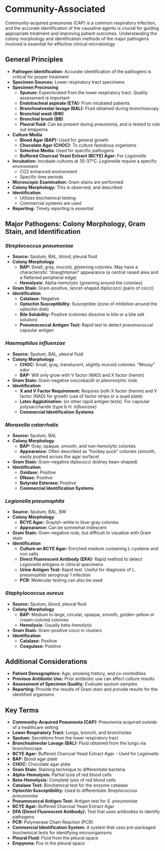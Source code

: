 # Community-Associated {-}

Community-acquired pneumonia (CAP) is a common respiratory infection, and the accurate identification of the causative agents is crucial for guiding appropriate treatment and improving patient outcomes. Understanding the colony morphology and identification methods of the major pathogens involved is essential for effective clinical microbiology

## **General Principles** {-}

*   **Pathogen Identification:** Accurate identification of the pathogens is critical for proper treatment
*   **Specimen Sources:** Lower respiratory tract specimens
*   **Specimen Processing**
    *   **Sputum:** Expectorated from the lower respiratory tract. Quality assessment is important
    *   **Endotracheal aspirate (ETA):** From intubated patients
    *   **Bronchoalveolar lavage (BAL):** Fluid obtained during bronchoscopy
    *   **Bronchial wash (BW)**
    *   **Bronchial brush (BB)**
    *   **Pleural fluid:** Can be present during pneumonia, and is tested to rule out empyema
*   **Culture Media**
    *   **Blood Agar (BAP):** Used for general growth
    *   **Chocolate Agar (CHOC):** To culture fastidious organisms
    *   **Selective Media:** Used for specific pathogens
    *   **Buffered Charcoal Yeast Extract (BCYE) Agar:** For *Legionella*
*   **Incubation:** Incubate cultures at 35-37°C. *Legionella* require a specific environment
    *   CO2 enhanced environment
    *   Specific time periods
*   **Microscopic Examination:** Gram stains are performed
*   **Colony Morphology:** This is observed, and described
*   **Identification**
    *   Utilizes biochemical testing
    *   Commercial systems are used
*   **Reporting:** Timely reporting is essential

## **Major Pathogens: Colony Morphology, Gram Stain, and Identification** {-}

### ***Streptococcus pneumoniae*** {-}

*   **Source:** Sputum, BAL, blood, pleural fluid
*   **Colony Morphology**
    *   **BAP:** Small, gray, mucoid, glistening colonies. May have a characteristic "draughtsman" appearance (a central raised area and a flattened peripheral edge)
    *   **Hemolysis:** Alpha-hemolytic (greening around the colonies)
*   **Gram Stain:** Gram-positive, lancet-shaped diplococci (pairs of cocci)
*   **Identification**
    *   **Catalase:** Negative
    *   **Optochin Susceptibility:** Susceptible (zone of inhibition around the optochin disk)
    *   **Bile Solubility:** Positive (colonies dissolve in bile or a bile salt solution)
    *   **Pneumococcal Antigen Test:** Rapid test to detect pneumococcal capsular antigen

### ***Haemophilus influenzae*** {-}

*   **Source:** Sputum, BAL, pleural fluid
*   **Colony Morphology**
    *   **CHOC:** Small, gray, translucent, slightly mucoid colonies. "Mousy" odor
    *   **BAP:** Will only grow with V factor (NAD) and X factor (hemin)
*   **Gram Stain:** Gram-negative coccobacilli or pleomorphic rods
*   **Identification**
    *   **X and V Factor Requirement:** Requires both X factor (hemin) and V factor (NAD) for growth (use of factor strips or a quad plate)
    *   **Latex Agglutination:** (or other rapid antigen tests). For capsular polysaccharide (type b *H. influenzae*)
    *   **Commercial Identification Systems**

### ***Moraxella catarrhalis*** {-}

*   **Source:** Sputum, BAL
*   **Colony Morphology**
    *   **BAP:** Gray, opaque, smooth, and non-hemolytic colonies
    *   **Appearance:** Often described as "hockey puck" colonies (smooth, easily pushed across the agar surface)
*   **Gram Stain:** Gram-negative diplococci (kidney bean-shaped)
*   **Identification**
    *   **Oxidase:** Positive
    *   **DNase:** Positive
    *   **Butyrate Esterase:** Positive
    *   **Commercial Identification Systems**

### ***Legionella pneumophila*** {-}

*   **Source:** Sputum, BAL, BW
*   **Colony Morphology**
    *   **BCYE Agar:** Grayish-white to blue-gray colonies
    *   **Appearance:** Can be somewhat iridescent
*   **Gram Stain:** Gram-negative rods, but difficult to visualize with Gram stain
*   **Identification**
    *   **Culture on BCYE Agar:** Enriched medium containing L-cysteine and iron salts
    *   **Direct Fluorescent Antibody (DFA):** Rapid method to detect *Legionella* antigens in clinical specimens
    *   **Urine Antigen Test:** Rapid test. Useful for diagnosis of *L. pneumophila* serogroup 1 infection
    *   **PCR:** Molecular testing can also be used

### ***Staphylococcus aureus*** {-}

*   **Source:** Sputum, blood, pleural fluid
*   **Colony Morphology**
    *   **BAP:** Medium to large, circular, opaque, smooth, golden-yellow or cream-colored colonies
    *   **Hemolysis:** Usually beta-hemolytic
*   **Gram Stain:** Gram-positive cocci in clusters
*   **Identification**
    *   **Catalase:** Positive
    *   **Coagulase:** Positive

## **Additional Considerations** {-}

*   **Patient Demographics:** Age, smoking history, and co-morbidities
*   **Previous Antibiotic Use:** Prior antibiotic use can affect culture results
*   **Assessment of Specimen Quality:** Evaluate sputum samples
*   **Reporting:** Provide the results of Gram stain and provide results for the identified organisms

## **Key Terms** {-}

*   **Community-Acquired Pneumonia (CAP):** Pneumonia acquired outside of a healthcare setting
*   **Lower Respiratory Tract:** Lungs, bronchi, and bronchioles
*   **Sputum:** Secretions from the lower respiratory tract
*   **Bronchoalveolar Lavage (BAL):** Fluid obtained from the lungs via bronchoscope
*   **BCYE Agar:** Buffered Charcoal Yeast Extract Agar - Used for *Legionella*
*   **BAP:** Blood agar plate
*   **CHOC:** Chocolate agar plate
*   **Gram Stain:** Staining technique to differentiate bacteria
*   **Alpha-Hemolysis:** Partial lysis of red blood cells
*   **Beta-Hemolysis:** Complete lysis of red blood cells
*   **Catalase Test:** Biochemical test for the enzyme catalase
*   **Optochin Susceptibility:** Used to differentiate *Streptococcus pneumoniae*
*   **Pneumococcal Antigen Test:** Antigen test for *S. pneumoniae*
*   **BCYE Agar:** Buffered Charcoal Yeast Extract Agar
*   **DFA (Direct Fluorescent Antibody):** Test that uses antibodies to identify pathogens
*   **PCR:** Polymerase Chain Reaction (PCR)
*   **Commercial Identification System:** A system that uses pre-packaged biochemical tests for identifying microorganisms
*   **Pleural Fluid:** Fluid from the pleural space
*   **Empyema:** Pus in the pleural space
